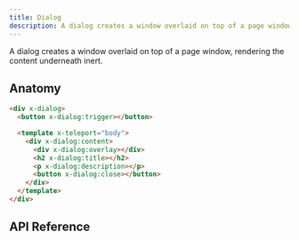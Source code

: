 ```yaml
---
title: Dialog
description: A dialog creates a window overlaid on top of a page window, rendering the content underneath inert.
---
```



<Toolbelt />

<Lede>
  A dialog creates a window overlaid on top of a page window, rendering the
  content underneath inert.
</Lede>

<DialogDemo />

## Anatomy

```html
<div x-dialog>
  <button x-dialog:trigger></button>

  <template x-teleport="body">
    <div x-dialog:content>
      <div x-dialog:overlay></div>
      <h2 x-dialog:title></h2>
      <p x-dialog:description></p>
      <button x-dialog:close></button>
    </div>
  </template>
</div>
```

## API Reference

<DirectiveReference
  directive="x-dialog"
  description="The root element for the dialog."
  required
/>

<DirectiveReference
  directive="x-dialog:trigger"
  description="Trigger button that opens or closes the dialog content."
  required
/>

<DirectiveReference
  directive="x-dialog:content"
  description="The content that will be shown or hidden."
  required
/>

<DirectiveReference
  directive="x-dialog:overlay"
  description="Overlay for the page content. Closes the dialog when clicked on."
/>

<DirectiveReference
  directive="x-dialog:title"
  description="Dialog title announced to screen readers when opened."
/>

<DirectiveReference
  directive="x-dialog:description"
  description="Dialog description announced to screen readers when opened."
/>

<DirectiveReference
  directive="x-dialog:close"
  description="Button to close the dialog when opened."
  required
/>
